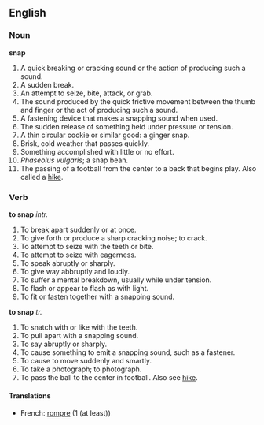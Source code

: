 ==English==

===Noun===

'''snap'''

# A quick breaking or cracking sound or the action of producing such a sound.
# A sudden break.
# An attempt to seize, bite, attack, or grab.
# The sound produced by the quick frictive movement between the thumb and finger or the act of producing such a sound.
# A fastening device that makes a snapping sound when used.
# The sudden release of something held under pressure or tension.
# A thin circular cookie or similar good: a ginger snap.
# Brisk, cold weather that passes quickly.
# Something accomplished with little or no effort.
# ''Phaseolus vulgaris''; a snap bean.
# The passing of a football from the center to a back that begins play. Also called a [[hike]].

===Verb===

'''to snap''' ''intr.''

#To break apart suddenly or at once.
#To give forth or produce a sharp cracking noise; to crack.
#To attempt to seize with the teeth or bite.
#To attempt to seize with eagerness.
#To speak abruptly or sharply.
#To give way abbruptly and loudly.
#To suffer a mental breakdown, usually while under tension.
#To flash or appear to flash as with light.
#To fit or fasten together with a snapping sound.

'''to snap''' ''tr.''
#To snatch with or like with the teeth.
#To pull apart with a snapping sound.
#To say abruptly or sharply.
#To cause something to emit a snapping sound, such as a fastener.
#To cause to move suddenly and smartly.
#To take a photograph; to photograph.
#To pass the ball to the center in football. Also see [[hike]].

====Translations====
*French: [[rompre]] (1 (at least))